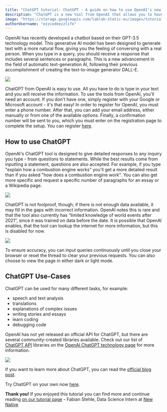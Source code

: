 ```yaml
---
title: "ChatGPT tutorial: ChatGPT - A guide on how to use OpenAI's new ChatGPT"
description: "ChatGPT is a new tool from OpenAI that allows you to have a conversation with a chatbot. This tutorial will show you how to use it and what it can do."
image: "https://storage.googleapis.com/lablab-static-eu/images/tutorials/thumbnailchatgpt.png"
authorUsername: "ezzcodeezzlife"
---
```


OpenAI has recently developed a chatbot based on their GPT-3.5 technology model. This 
generative AI model has been designed to generate text with a more natural flow, giving you the 
feeling of conversing with a real person. When you type in a query, you should receive 
a response that includes several sentences or paragraphs. This is a new advancement 
in the field of automatic text-generation AI, following their previous accomplishment 
of creating the text-to-image generator DALL-E.

<Img src="https://storage.googleapis.com/lablab-static-eu/images/tutorials/chatgpt-tutorial.JPG" />

ChatGPT from OpenAI is easy to use. All you have to do is type in your text and you will 
receive the information. To use the tools from OpenAI, you'll need an account. If you don't 
have one, simply register with your Google or Microsoft account - it's that easy! In order to 
register for OpenAI, you must enter a phone number. After that, you can add your email address, 
either manually or from one of the available options. Finally, a confirmation number will 
be sent to you, which you must enter on the registration page to complete the setup. You
can register [here](https://beta.openai.com/signup).

## How to use ChatGPT

OpenAI's ChatGPT tool is designed to give detailed responses to any inquiry you type - from 
questions to statements. While the best results come from inputting a statement, questions 
are also accepted. For example, if you type "explain how a combustion engine works" you'll 
get a more detailed result than if you asked "how does a combustion engine work". You can also 
get more specific and request a specific number of paragraphs for an essay or a Wikipedia 
page.

<Img src="https://storage.googleapis.com/lablab-static-eu/images/tutorials/chatgpt2.JPG" />

ChatGPT is not foolproof, though; if there is not enough data available, it may fill in the 
gaps with incorrect information. OpenAI notes this is rare and that the tool also currently 
has “limited knowledge of world events after 2021”, since it was trained on data before the
date. It is possible that OpenAI enables, that the tool can lookup the internet for more
information, but this is disabled for now.

<Img src="https://storage.googleapis.com/lablab-static-eu/images/tutorials/gpt4.JPG" />

To ensure accuracy, you can input queries continuously until you close your browser or reset 
the thread to clear your previous requests. You can also choose to view the page in either 
dark or light mode.

## ChatGPT Use-Cases

ChatGPT can be used for many different tasks, for example:

- speech and text analysis
- translations
- explanations of complex issues
- writing stories and essays
- learn coding 
- debugging code 

OpenAI has not yet released an official API for ChatGPT, but there are several community-created libraries available. Check out our list of [ChatGPT API](https://lablab.ai/tech/openai/chatgpt#api) libraries on the [OpenAI ChatGPT technology page](https://lablab.ai/tech/openai/chatgpt) for more information.

<Img src="https://storage.googleapis.com/lablab-static-eu/images/tutorials/chatgpt3.JPG" />


If you want to learn more about ChatGPT, you can read the [official blog post](https://openai.com/blog/chatgpt/).

Try ChatGPT on your own now [here](https://chat.openai.com/chat).

**Thank you!** If you enjoyed this tutorial you can find more and continue reading [on our tutorial page](https://lablab.ai/t) - Fabian Stehle, Data Science Intern at [New Native](https://newnative.ai/)
